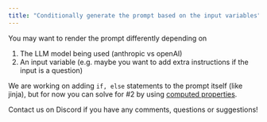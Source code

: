 ```yaml
---
title: "Conditionally generate the prompt based on the input variables"
---
```


You may want to render the prompt differently depending on
1. The LLM model being used (anthropic vs openAI)
2. An input variable (e.g. maybe you want to add extra instructions if the input is a question)

We are working on adding `if, else` statements to the prompt itself (like jinja), but for now you can solve for #2 by using [computed properties](/v3/syntax/class#computed-properties).

Contact us on Discord if you have any comments, questions or suggestions!